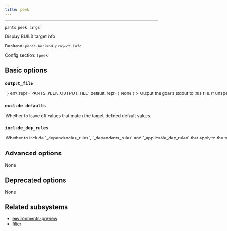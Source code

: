 ```yaml
---
title: peek
---
```



---

```
pants peek [args]
```

Display BUILD target info

Backend: <span className="color--primary">`pants.backend.project_info`</span>

Config section: <span className="color--primary">`[peek]`</span>

<span className={styles.options}>

## Basic options

### `output_file`

<Option
  cli_repr={`--peek-output-file=<path>`}
  env_repr='PANTS_PEEK_OUTPUT_FILE'
  default_repr={`None`}
>
Output the goal&#x27;s stdout to this file. If unspecified, outputs to stdout.
</Option>

### `exclude_defaults`

<Option
  cli_repr={`--[no-]peek-exclude-defaults`}
  env_repr='PANTS_PEEK_EXCLUDE_DEFAULTS'
  default_repr={`False`}
>
Whether to leave off values that match the target-defined default values.
</Option>

### `include_dep_rules`

<Option
  cli_repr={`--[no-]peek-include-dep-rules`}
  env_repr='PANTS_PEEK_INCLUDE_DEP_RULES'
  default_repr={`False`}
>
Whether to include `_dependencies_rules`, `_dependents_rules` and `_applicable_dep_rules` that apply to the target and its dependencies.
</Option>

## Advanced options

None

## Deprecated options

None

## Related subsystems

- [environments-preview](../subsystems/environments-preview.mdx)
- [filter](../subsystems/filter.mdx)

</span>